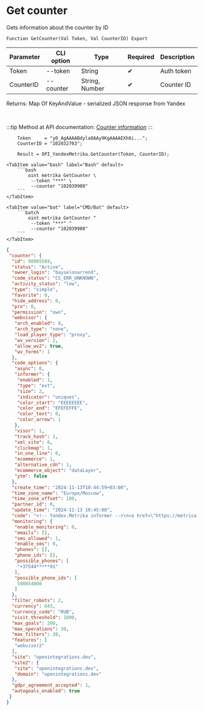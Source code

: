 ﻿---
sidebar_position: 3
description: Get counter and other functions to work with Yandex Metrika in the Open Integration Package, a free open-source integration library for 1C:Enterprise 8, OneScript and CLI
keywords: [1C, 1С, 1С:Enterprise, 1С:Enterprise 8.3, API, Integration, Services, Exchange, OneScript, CLI, Yandex Metrika]
---


# Get counter
 Gets information about the counter by ID



`Function GetCounter(Val Token, Val CounterID) Export`

  | Parameter | CLI option | Type | Required | Description |
  |-|-|-|-|-|
  | Token | --token | String | &#x2714; | Auth token |
  | CounterID | --counter | String, Number | &#x2714; | Counter ID |

  
  Returns:  Map Of KeyAndValue - serialized JSON response from Yandex

<br/>

:::tip
Method at API documentation: [Counter information](https://yandex.ru/dev/metrika/en/management/openapi/counter/counter)
:::
<br/>



```bsl title="1C:Enterprise/OneScript code example"
    Token     = "y0_AgAAAABdylaOAAy9KgAAAAEXh6i...";
    CounterID = "102032703";

    Result = OPI_YandexMetrika.GetCounter(Token, CounterID);
```
 

 <Tabs>
  
    <TabItem value="bash" label="Bash" default>
        ```bash
            oint metrika GetCounter \
             --token "***" \
             --counter "102039908"
        ```
    </TabItem>
  
    <TabItem value="bat" label="CMD/Bat" default>
        ```batch
            oint metrika GetCounter ^
             --token "***" ^
             --counter "102039908"
        ```
    </TabItem>
</Tabs>


```json title="Result"
{
 "counter": {
  "id": 98905589,
  "status": "Active",
  "owner_login": "bayselonarrend",
  "code_status": "CS_ERR_UNKNOWN",
  "activity_status": "low",
  "type": "simple",
  "favorite": 0,
  "hide_address": 0,
  "pro": 0,
  "permission": "own",
  "webvisor": {
   "arch_enabled": 0,
   "arch_type": "none",
   "load_player_type": "proxy",
   "wv_version": 2,
   "allow_wv2": true,
   "wv_forms": 1
  },
  "code_options": {
   "async": 0,
   "informer": {
    "enabled": 1,
    "type": "ext",
    "size": 2,
    "indicator": "uniques",
    "color_start": "EEEEEEEE",
    "color_end": "EFEFEFFE",
    "color_text": 0,
    "color_arrow": 1
   },
   "visor": 1,
   "track_hash": 1,
   "xml_site": 0,
   "clickmap": 1,
   "in_one_line": 0,
   "ecommerce": 1,
   "alternative_cdn": 1,
   "ecommerce_object": "dataLayer",
   "ytm": false
  },
  "create_time": "2024-11-13T10:44:59+03:00",
  "time_zone_name": "Europe/Moscow",
  "time_zone_offset": 180,
  "partner_id": 0,
  "update_time": "2024-11-13 10:45:00",
  "code": "<!-- Yandex.Metrika informer -->\n<a href=\"https://metrica.yandex.com/stat/?id=98905589&amp;from=informer\" target=\"_blank\" rel=\"nofollow\">\n    <img src=\"//bs.yandex.ru/informer/98905589/2_1_EEEEEEEE_EFEFEFFE_0_uniques\"\n         style=\"width:80px; height:31px; border:0;\"\n         alt=\"Yandex.Metrica\"\n         title=\"Yandex.Metrica: data for today (unique users)\"\n        onclick=\"try{Ya.Metrika.informer({i:this,id:98905589,lang:'en'});return false}catch(e){}\"/>\n</a>\n<!-- /Yandex.Metrika informer -->\n\n<!-- Yandex.Metrika counter -->\n<script type=\"text/javascript\">\n    (function(m,e,t,r,i,k,a){\n        m[i]=m[i]||function(){(m[i].a=m[i].a||[]).push(arguments)};\n        m[i].l=1*new Date();\n        k=e.createElement(t),a=e.getElementsByTagName(t)[0],k.async=1,k.src=r,a.parentNode.insertBefore(k,a)\n    })(window, document,'script','//mc.webvisor.org/metrika/tag_ww.js', 'ym');\n\n    ym(98905589, 'init', {accurateTrackBounce:true, trackLinks:true, webvisor:true, trackHash:true, clickmap:true, ecommerce:\"dataLayer\", params: {__ym: {isFromApi: 'yesIsFromApi'}}});\n</script>\n<noscript><div><img src=\"https://mc.yandex.ru/watch/98905589\" style=\"position:absolute; left:-9999px;\" alt=\"\" /></div></noscript>\n<!-- /Yandex.Metrika counter -->\n\n\n",
  "monitoring": {
   "enable_monitoring": 0,
   "emails": [],
   "sms_allowed": 1,
   "enable_sms": 0,
   "phones": [],
   "phone_ids": [],
   "possible_phones": [
    "+37544*****91"
   ],
   "possible_phone_ids": [
    598854008
   ]
  },
  "filter_robots": 2,
  "currency": 643,
  "currency_code": "RUB",
  "visit_threshold": 1800,
  "max_goals": 200,
  "max_operations": 30,
  "max_filters": 30,
  "features": [
   "webvisor2"
  ],
  "site": "openintegrations.dev",
  "site2": {
   "site": "openintegrations.dev",
   "domain": "openintegrations.dev"
  },
  "gdpr_agreement_accepted": 1,
  "autogoals_enabled": true
 }
}
```
